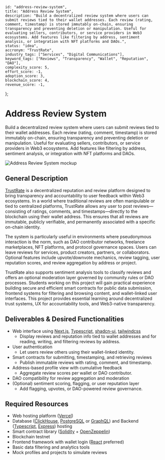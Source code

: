     id: "address-review-system",
    title: "Address Review System",
    description: "Build a decentralized review system where users can submit reviews tied to their wallet addresses. Each review (rating, comment, timestamp) is stored immutably on-chain, ensuring transparency and preventing deletion or manipulation. Useful for evaluating sellers, contributors, or service providers in Web3 ecosystems. Add features like filtering by address, sentiment analysis, or integration with NFT platforms and DAOs.",
    status: "idea",
    accronym: "TrustRate",
    industry_tags: ["Services", "Digital Communications"],
    keyword_tags: ["Reviews", "Transparency", "Wallet", "Reputation", "DAO"],
    complexity_score: 5,
    effort_score: -1,
    adoption_score: 3,
    blockchain_score: 4,
    revenue_score: -1,
};

# Address Review System

Build a decentralized review system where users can submit reviews tied to their wallet addresses. Each review (rating, comment, timestamp) is stored immutably on-chain, ensuring transparency and preventing deletion or manipulation. Useful for evaluating sellers, contributors, or service providers in Web3 ecosystems. Add features like filtering by address, sentiment analysis, or integration with NFT platforms and DAOs.

![Address Review System mockup](/images/project/address-review-system.jpg)

## General Description

[TrustRate](https://trustrate.monark.io) is a decentralized reputation and review platform designed to bring transparency and accountability to user feedback within Web3 ecosystems. In a world where traditional reviews are often manipulable or tied to centralized platforms, TrustRate allows any user to post reviews—consisting of ratings, comments, and timestamps—directly to the blockchain using their wallet address. This ensures that all reviews are immutable, publicly verifiable, and permanently associated with a specific on-chain identity.

The system is particularly useful in environments where pseudonymous interaction is the norm, such as DAO contributor networks, freelance marketplaces, NFT platforms, and protocol governance spaces. Users can leave reviews for services, product creators, partners, or collaborators. Optional features include upvote/downvote mechanics, review tagging, user reputation scores, and review aggregation by address or project.

TrustRate also supports sentiment analysis tools to classify reviews and offers an optional moderation layer governed by community rules or DAO processes. Students working on this project will gain practical experience building secure and efficient smart contracts for public data submission, frontend systems for filtering and browsing content, and wallet-linked user interfaces. This project provides essential learning around decentralized trust systems, UX for accountability tools, and Web3-native transparency.

## Deliverables & Desired Functionalities

- Web interface using [Next.js](https://nextjs.org/), [Typescript](https://www.typescriptlang.org/), [shadcn-ui](https://ui.shadcn.com/), [tailwindcss](https://tailwindcss.com/)
    - Display reviews and reputation info tied to wallet addresses and for reading, writing, and filtering reviews by address.
- User authentication
    - Let users review others using their wallet-linked identity.
- Smart contracts for submitting, timestamping, and retrieving reviews
    - Publish immutable reviews with rating, comment, and timestamp.
- Address-based profile view with cumulative feedback
    - Aggregate review scores per wallet or DAO contributor.
- DAO compatibility for review aggregation and moderation
- (Optional) sentiment scoring, flagging, or user reputation layer
    - Add flagging, upvotes, or DAO-powered review governance.

## Required Resources

- Web hosting platform ([Vercel](https://www.vercel.com/))
- Database ([ClickHouse](https://clickhouse.com/), [PostgreSQL](https://www.postgresql.org/) or [GraphQL](https://graphql.org/)) and Backend ([Typescript](https://www.typescriptlang.org/), [Express](https://expressjs.com/)) hosting
- Smart contract library ([Solidity](https://soliditylang.org/) + [OpenZeppelin](https://www.openzeppelin.com/))
- Blockchain testnet
- Frontend framework with wallet login ([React](https://react.dev/) preferred)
- Basic data filtering and analytics tools
- Mock profiles and projects to simulate reviews
